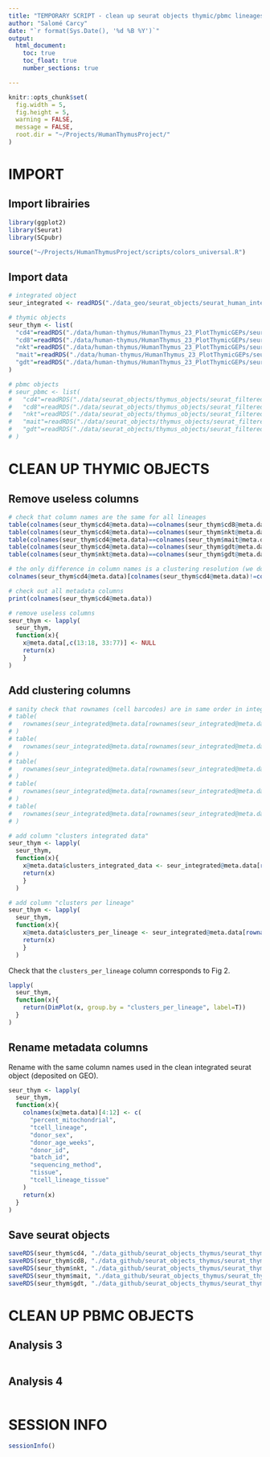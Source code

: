 ```yaml
---
title: "TEMPORARY SCRIPT - clean up seurat objects thymic/pbmc lineages"
author: "Salomé Carcy"
date: "`r format(Sys.Date(), '%d %B %Y')`"
output:
  html_document:
    toc: true
    toc_float: true
    number_sections: true

---
```


```r
knitr::opts_chunk$set(
  fig.width = 5,
  fig.height = 5,
  warning = FALSE,
  message = FALSE,
  root.dir = "~/Projects/HumanThymusProject/"
)
```


# IMPORT

## Import librairies
```r
library(ggplot2)
library(Seurat)
library(SCpubr)

source("~/Projects/HumanThymusProject/scripts/colors_universal.R")
```

## Import data
```r
# integrated object
seur_integrated <- readRDS("./data_geo/seurat_objects/seurat_human_integrated_object_23_12_01.rds")

# thymic objects
seur_thym <- list(
  "cd4"=readRDS("./data/human-thymus/HumanThymus_23_PlotThymicGEPs/seurat_filtered_harmony_02_15_23_thymus.cd4.RDS"),
  "cd8"=readRDS("./data/human-thymus/HumanThymus_23_PlotThymicGEPs/seurat_filtered_harmony_02_15_23_thymus.cd8.RDS"),
  "nkt"=readRDS("./data/human-thymus/HumanThymus_23_PlotThymicGEPs/seurat_filtered_harmony_02_15_23_thymus.nkt.RDS"),
  "mait"=readRDS("./data/human-thymus/HumanThymus_23_PlotThymicGEPs/seurat_filtered_harmony_02_15_23_thymus.mait.RDS"),
  "gdt"=readRDS("./data/human-thymus/HumanThymus_23_PlotThymicGEPs/seurat_filtered_harmony_02_15_23_thymus.gd.RDS")
)

# pbmc objects
# seur_pbmc <- list(
#   "cd4"=readRDS("./data/seurat_objects/thymus_objects/seurat_filtered_harmony_02_15_23_thymus.cd4.RDS"),
#   "cd8"=readRDS("./data/seurat_objects/thymus_objects/seurat_filtered_harmony_02_15_23_thymus.cd8.RDS"),
#   "nkt"=readRDS("./data/seurat_objects/thymus_objects/seurat_filtered_harmony_02_15_23_thymus.nkt.RDS"),
#   "mait"=readRDS("./data/seurat_objects/thymus_objects/seurat_filtered_harmony_02_15_23_thymus.mait.RDS"),
#   "gdt"=readRDS("./data/seurat_objects/thymus_objects/seurat_filtered_harmony_02_15_23_thymus.gd.RDS")
# )
```




# CLEAN UP THYMIC OBJECTS

## Remove useless columns
```r
# check that column names are the same for all lineages
table(colnames(seur_thym$cd4@meta.data)==colnames(seur_thym$cd8@meta.data), useNA="ifany")
table(colnames(seur_thym$cd4@meta.data)==colnames(seur_thym$nkt@meta.data), useNA="ifany")
table(colnames(seur_thym$cd4@meta.data)==colnames(seur_thym$mait@meta.data), useNA="ifany")
table(colnames(seur_thym$cd4@meta.data)==colnames(seur_thym$gdt@meta.data), useNA="ifany")
table(colnames(seur_thym$nkt@meta.data)==colnames(seur_thym$gdt@meta.data), useNA="ifany")

# the only difference in column names is a clustering resolution (we don't need that column anyway)
colnames(seur_thym$cd4@meta.data)[colnames(seur_thym$cd4@meta.data)!=colnames(seur_thym$nkt@meta.data)]

# check out all metadata columns
print(colnames(seur_thym$cd4@meta.data))

# remove useless columns
seur_thym <- lapply(
  seur_thym,
  function(x){
    x@meta.data[,c(13:18, 33:77)] <- NULL
    return(x)
    }
)
```


## Add clustering columns
```r
# sanity check that rownames (cell barcodes) are in same order in integrated object & individual thymic objects
# table(
#   rownames(seur_integrated@meta.data[rownames(seur_integrated@meta.data)%in%rownames(seur_thym$cd4@meta.data),]) == rownames(seur_thym$cd4@meta.data), useNA="ifany"
# )
# table(
#   rownames(seur_integrated@meta.data[rownames(seur_integrated@meta.data)%in%rownames(seur_thym$cd8@meta.data),]) == rownames(seur_thym$cd8@meta.data), useNA="ifany"
# )
# table(
#   rownames(seur_integrated@meta.data[rownames(seur_integrated@meta.data)%in%rownames(seur_thym$nkt@meta.data),]) == rownames(seur_thym$nkt@meta.data), useNA="ifany"
# )
# table(
#   rownames(seur_integrated@meta.data[rownames(seur_integrated@meta.data)%in%rownames(seur_thym$mait@meta.data),]) == rownames(seur_thym$mait@meta.data), useNA="ifany"
# )
# table(
#   rownames(seur_integrated@meta.data[rownames(seur_integrated@meta.data)%in%rownames(seur_thym$gdt@meta.data),]) == rownames(seur_thym$gdt@meta.data), useNA="ifany"
# )

# add column "clusters integrated data"
seur_thym <- lapply(
  seur_thym,
  function(x){
    x@meta.data$clusters_integrated_data <- seur_integrated@meta.data[rownames(seur_integrated@meta.data)%in%rownames(x@meta.data), "clusters_integrated_data"]
    return(x)
    }
  )

# add column "clusters per lineage"
seur_thym <- lapply(
  seur_thym,
  function(x){
    x@meta.data$clusters_per_lineage <- seur_integrated@meta.data[rownames(seur_integrated@meta.data)%in%rownames(x@meta.data), "clusters_per_lineage"]
    return(x)
    }
  )
```

Check that the `clusters_per_lineage` column corresponds to Fig 2.
```r
lapply(
  seur_thym,
  function(x){
    return(DimPlot(x, group.by = "clusters_per_lineage", label=T))
  }
)
```


## Rename metadata columns
Rename with the same column names used in the clean integrated seurat object (deposited on GEO).
```r
seur_thym <- lapply(
  seur_thym,
  function(x){
    colnames(x@meta.data)[4:12] <- c(
      "percent_mitochondrial",
      "tcell_lineage",
      "donor_sex",
      "donor_age_weeks",
      "donor_id",
      "batch_id",
      "sequencing_method",
      "tissue",
      "tcell_lineage_tissue"
    )
    return(x)
  }
)
```


## Save seurat objects
```r
saveRDS(seur_thym$cd4, "./data_github/seurat_objects_thymus/seurat_thymus_cd4.rds")
saveRDS(seur_thym$cd8, "./data_github/seurat_objects_thymus/seurat_thymus_cd8.rds")
saveRDS(seur_thym$nkt, "./data_github/seurat_objects_thymus/seurat_thymus_inkt.rds")
saveRDS(seur_thym$mait, "./data_github/seurat_objects_thymus/seurat_thymus_mait.rds")
saveRDS(seur_thym$gdt, "./data_github/seurat_objects_thymus/seurat_thymus_gdt.rds")
```




# CLEAN UP PBMC OBJECTS

## Analysis 3
```r

```


## Analysis 4
```r

```




# SESSION INFO
```r
sessionInfo()
```


